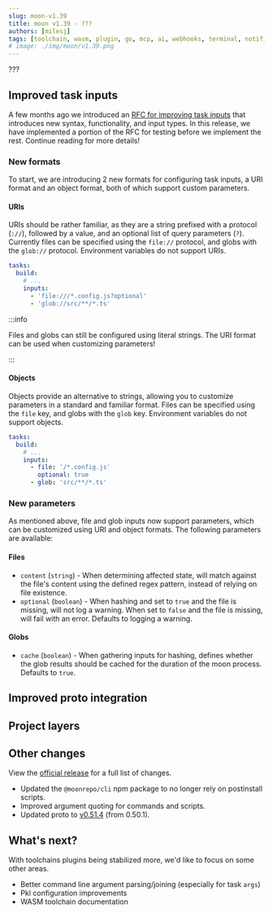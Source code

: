 ```yaml
---
slug: moon-v1.39
title: moon v1.39 - ???
authors: [milesj]
tags: [toolchain, wasm, plugin, go, mcp, ai, webhooks, terminal, notifications]
# image: ./img/moon/v1.39.png
---
```


???

<!--truncate-->

## Improved task inputs

A few months ago we introduced an
[RFC for improving task inputs](https://github.com/moonrepo/moon/issues/1985) that introduces new
syntax, functionality, and input types. In this release, we have implemented a portion of the RFC
for testing before we implement the rest. Continue reading for more details!

### New formats

To start, we are introducing 2 new formats for configuring task inputs, a URI format and an object
format, both of which support custom parameters.

#### URIs

URIs should be rather familiar, as they are a string prefixed with a protocol (`://`), followed by a
value, and an optional list of query parameters (`?`). Currently files can be specified using the
`file://` protocol, and globs with the `glob://` protocol. Environment variables do not support
URIs.

```yml title="moon.yml"
tasks:
  build:
    # ...
    inputs:
      - 'file:///*.config.js?optional'
      - 'glob://src/**/*.ts'
```

:::info

Files and globs can still be configured using literal strings. The URI format can be used when
customizing parameters!

:::

#### Objects

Objects provide an alternative to strings, allowing you to customize parameters in a standard and
familiar format. Files can be specified using the `file` key, and globs with the `glob` key.
Environment variables do not support objects.

```yml title="moon.yml"
tasks:
  build:
    # ...
    inputs:
      - file: '/*.config.js'
        optional: true
      - glob: 'src/**/*.ts'
```

### New parameters

As mentioned above, file and glob inputs now support parameters, which can be customized using URI
and object formats. The following parameters are available:

#### Files

- `content` (`string`) - When determining affected state, will match against the file's content
  using the defined regex pattern, instead of relying on file existence.
- `optional` (`boolean`) - When hashing and set to `true` and the file is missing, will not log a
  warning. When set to `false` and the file is missing, will fail with an error. Defaults to logging
  a warning.

#### Globs

- `cache` (`boolean`) - When gathering inputs for hashing, defines whether the glob results should
  be cached for the duration of the moon process. Defaults to `true`.

## Improved proto integration

## Project layers

## Other changes

View the [official release](https://github.com/moonrepo/moon/releases/tag/v1.39.0) for a full list
of changes.

- Updated the `@moonrepo/cli` npm package to no longer rely on postinstall scripts.
- Improved argument quoting for commands and scripts.
- Updated proto to [v0.51.4](https://github.com/moonrepo/proto/releases/tag/v0.51.0) (from 0.50.1).

## What's next?

With toolchains plugins being stabilized more, we'd like to focus on some other areas.

- Better command line argument parsing/joining (especially for task `args`)
- Pkl configuration improvements
- WASM toolchain documentation
